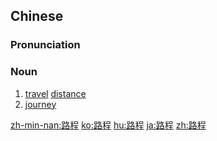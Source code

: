 ==Chinese==
{{zh-forms}}

===Pronunciation===
{{zh-pron
|m=lùchéng
|cat=n
}}

===Noun===
{{zh-noun}}

# [[travel]] [[distance]]
# [[journey]]

{{zh-cat|Advanced}}

[[zh-min-nan:路程]]
[[ko:路程]]
[[hu:路程]]
[[ja:路程]]
[[zh:路程]]